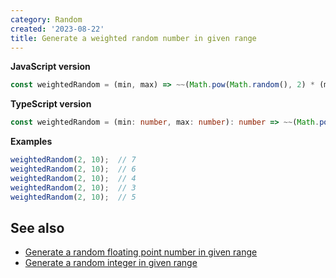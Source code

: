 ```yaml
---
category: Random
created: '2023-08-22'
title: Generate a weighted random number in given range
---
```


**JavaScript version**

```js weightedRandom.js
const weightedRandom = (min, max) => ~~(Math.pow(Math.random(), 2) * (max - min)) + min;
```

**TypeScript version**

```ts weightedRandom.ts
const weightedRandom = (min: number, max: number): number => ~~(Math.pow(Math.random(), 2) * (max - min)) + min;
```

**Examples**

```js examples.js
weightedRandom(2, 10);  // 7
weightedRandom(2, 10);  // 6
weightedRandom(2, 10);  // 4
weightedRandom(2, 10);  // 3
weightedRandom(2, 10);  // 5
```

## See also

-   [Generate a random floating point number in given range](https://phuoc.ng/collection/1-loc/generate-a-random-floating-point-number-in-given-range)
-   [Generate a random integer in given range](https://phuoc.ng/collection/1-loc/generate-a-random-integer-in-given-range)
